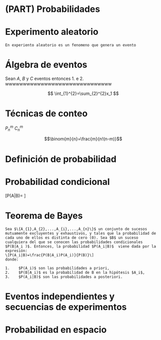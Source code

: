 # (PART) Probabilidades {-}
# Experimento aleatorio

```definition
En experiento aleatorio es un fenomeno que genera un evento 
```


# Álgebra de eventos

Sean $A$, $B$ y $C$ eventos entonces 
1. e
2. wwwwwwwwwwwwwwwwwwwwwwwwwwwwww

$$ \int_{1}^{2}=\sum_{2}^{2}x_1 $$


# Técnicas de conteo

$P_n^m$
$C_n^m$

$$\binom{m}{n}=\frac{m}{n!(n-m)}$$

# Definición de probabilidad



# Probabilidad condicional

\[P(A|B)= \frac{P(B\cap A)}{P(B)}\]

# Teorema de Bayes
```theorem
Sea $\{A_{1},A_{2},...,A_{i},...,A_{n}\}$ un conjunto de sucesos mutuamente excluyentes y exhaustivos, y tales que la probabilidad de cada uno de ellos es distinta de cero (0). Sea $B$ un suceso cualquiera del que se conocen las probabilidades condicionales $P(B|A_i )$. Entonces, la probabilidad $P(A_i|B)$  viene dada por la expresión:
\[P(A_i|B)=\frac{P(B|A_i)P(A_i)}{P(B)}\]
donde:

1.    $P(A_i)$ son las probabilidades a priori,
2.    $P(B|A_i)$ es la probabilidad de B en la hipótesis $A_i$,
3.    $P(A_i|B)$ son las probabilidades a posteriori.

```
# Eventos independientes y secuencias de experimentos


# Probabilidad en espacio





















